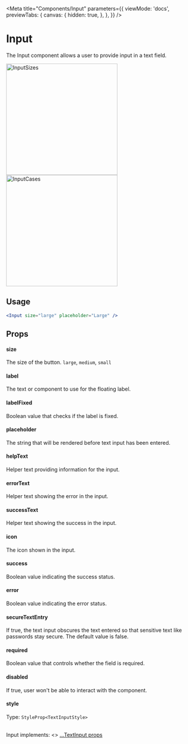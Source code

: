 
<Meta
  title="Components/Input"
  parameters={{
    viewMode: 'docs',
    previewTabs: {
      canvas: {
        hidden: true,
      },
    },
  }}
/>

# Input

The Input component allows a user to provide input in a text field.

<div
  style={{
    display: 'flex',
    flexWrap: 'wrap',
    justifyContent: 'center',
  }}>
  <img src={InputSizes} width="300" alt="InputSizes" />
  <img src={InputCases} width="300" alt="InputCases" />
</div>

## Usage

```jsx
<Input size="large" placeholder="Large" />
```

## Props

#### size

The size of the button.
`large`,
`medium`,
`small`

#### label

The text or component to use for the floating label.

#### labelFixed

Boolean value that checks if the label is fixed.

#### placeholder

The string that will be rendered before text input has been entered.

#### helpText

Helper text providing information for the input.

#### errorText

Helper text showing the error in the input.

#### successText

Helper text showing the success in the input.

#### icon

The icon shown in the input.

#### success

Boolean value indicating the success status.

#### error

Boolean value indicating the error status.

#### secureTextEntry

If true, the text input obscures the text entered so that sensitive text like passwords stay secure. The default value is false.

#### required

Boolean value that controls whether the field is required.

#### disabled

If true, user won't be able to interact with the component.

#### style

Type: `StyleProp<TextInputStyle>`

<br />
Input implements: <>
  <a href="https://reactnative.dev/docs/textinput#props" title="title">
    ...TextInput props
  </a>
</>
